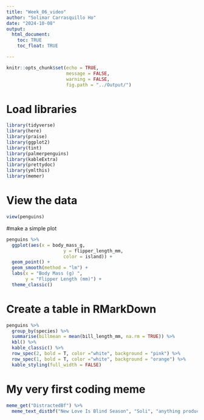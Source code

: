 ```yaml
---
title: "Week_06_video"
author: "Solimar Carrasquillo Ho"
date: "2024-10-08"
output:
  html_document:
    toc: TRUE
    toc_float: TRUE

---
```


```r
knitr::opts_chunk$set(echo = TRUE,
                      message = FALSE,
                      warning = FALSE,
                      fig.path = "../Output/")
```

# Load libraries

```r
library(tidyverse)
library(here)
library(praise)
library(ggplot2)
library(tint)
library(palmerpenguins)
library(kableExtra)
library(prettydoc)
library(ymlthis)
library(memer)
```

# View the data
```r
view(penguins)
```

#make a simple plot 

```r
penguins %>%
  ggplot(aes(x = body_mass_g,
                     y = flipper_length_mm,
                     color = island)) +
  geom_point() +
  geom_smooth(method = "lm") +
  labs(x = "Body Mass (g) ",
       y = "Flipper Length (mm)") +
  theme_classic()
```
# Create a table in RMarkDown

```r
penguins %>%
  group_by(species) %>%
  summarise(billmean = mean(bill_length_mm, na.rm = TRUE)) %>%
  kbl() %>%
  kable_classic() %>%
  row_spec(2, bold = T, color ="white", background = "pink") %>%
  row_spec(1, bold = T, color ="white", background = "orange") %>%
  kable_styling(full_width = FALSE)

```

# My very first coding meme
```r
meme_get("DistractedBf") %>%
  meme_text_distbf("New Love Is Blind Season", "Soli", "anything productive")
```

